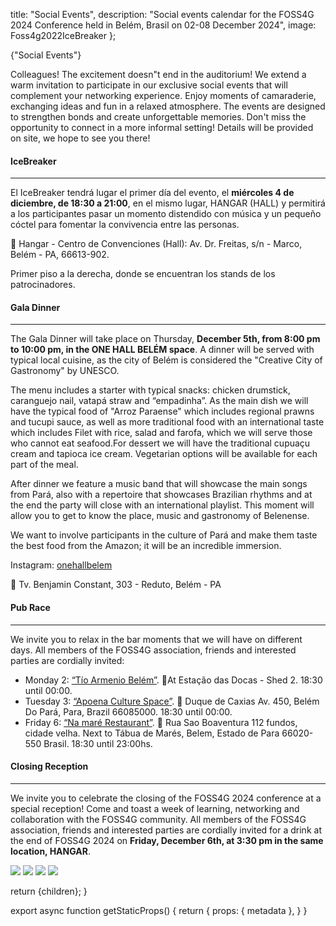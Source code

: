 
  title: "Social Events",
  description: "Social events calendar for the FOSS4G 2024 Conference held in Belém, Brasil on 02-08 December 2024",
  image: Foss4g2022IceBreaker
};

<Heading color="red" bubble>
  {"Social Events"}
</Heading>

<div className="sm:grid sm:grid-cols-12 gap-4">
  <div className="col-span-7 rounded-lg overflow-hidden">
  
  <div>
  <Carousel
  caption={true}
  images={[
    {
      image: Foss4g2022IceBreaker,
      caption:
        "",
      attribution: "Anisa Kuci CC-BY-SA",
    },
    {
      image: Foss4g2022IceBreaker2,
      caption:
        "",
      attribution: "Anisa Kuci CC-BY-SA",
    },
    {
      image: Foss4g2022Lunch,
      caption:
        "",
      attribution: "Anisa Kuci CC-BY-SA",
    },
    {
      image: Foss4g2022SocialDinner,
      caption:
        "",
      attribution: "Anisa Kuci CC-BY-SA",
    },
  ]}
  autoplay={true}
  autoplayDelay={5000}
/>
  </div>

Colleagues! The excitement doesn&quot;t end in the auditorium! We extend a warm invitation to participate in our exclusive social events that will complement your networking experience. Enjoy moments of camaraderie, exchanging ideas and fun in a relaxed atmosphere. The events are designed to strengthen bonds and create unforgettable memories. Don't miss the opportunity to connect in a more informal setting! Details will be provided on site, we hope to see you there!

#### IceBreaker

---

El IceBreaker tendrá lugar el primer día del evento, el **miércoles 4 de diciembre, de 18:30 a 21:00**, en el mismo lugar, HANGAR (HALL) y permitirá a los participantes pasar un momento distendido con música y un pequeño cóctel para fomentar la convivencia entre las personas.

📍 Hangar - Centro de Convenciones (Hall): Av. Dr. Freitas, s/n - Marco, Belém - PA, 66613-902.

Primer piso a la derecha, donde se encuentran los stands de los patrocinadores.

#### Gala Dinner

---

The Gala Dinner will take place on Thursday, **December 5th, from 8:00 pm to 10:00 pm, in the ONE HALL BELÉM space**. A dinner will be served with typical local cuisine, as the city of Belém is considered the "Creative City of Gastronomy" by UNESCO.

The menu includes a starter with typical snacks: chicken drumstick, caranguejo nail, vatapá straw and “empadinha”. As the main dish we will have the typical food of "Arroz Paraense" which includes regional prawns and tucupi sauce, as well as more traditional food with an international taste which includes Filet with rice, salad and farofa, which we will serve those who cannot eat seafood.For dessert we will have the traditional cupuaçu cream and tapioca ice cream. Vegetarian options will be available for each part of the meal.

After dinner we feature a music band that will showcase the main songs from Pará, also with a repertoire that showcases Brazilian rhythms and at the end the party will close with an international playlist. This moment will allow you to get to know the place, music and gastronomy of Belenense.

We want to involve participants in the culture of Pará and make them taste the best food from the Amazon; it will be an incredible immersion.

Instagram: [onehallbelem](https://www.instagram.com/onehallbelem/)

📍 Tv. Benjamin Constant, 303 - Reduto, Belém - PA

#### Pub Race

---
We invite you to relax in the bar moments that we will have on different days. All members of the FOSS4G association, friends and interested parties are cordially invited:

* Monday 2: [“Tío Armenio Belém”](https://www.instagram.com/tioarmeniobelem/). 📍At Estação das Docas - Shed 2. 18:30 until 00:00.
* Tuesday 3: [“Apoena Culture Space”](https://www.instagram.com/espacoculturalapoena/).  📍 Duque de Caxias Av. 450, Belém Do Pará, Para, Brazil 66085000. 18:30 until 00:00.
* Friday 6: [“Na maré Restaurant”](https://www.instagram.com/namarerestaurante/?hl=pt). 📍 Rua Sao Boaventura 112 fundos, cidade velha. Next to Tábua de Marés, Belem, Estado de Para 66020-550 Brasil. 18:30 until 23:00hs.

#### Closing Reception

---

We invite you to celebrate the closing of the FOSS4G 2024 conference at a special reception! Come and toast a week of learning, networking and collaboration with the FOSS4G community. All members of the FOSS4G association, friends and interested parties are cordially invited for a drink at the end of FOSS4G 2024 on **Friday, December 6th, at 3:30 pm in the same location, HANGAR**.

  </div>
  <div className="col-span-5">
    <Image placeholder="blur" src={Foss4g2022IceBreaker} className="h-72 mb-4 object-cover shadow rounded-lg" />
    <Image placeholder="blur" src={Foss4g2022IceBreaker2} className="h-72 my-4 object-cover shadow rounded-lg" />
    <Image placeholder="blur" src={Foss4g2022Lunch} className="h-72 my-4 object-cover shadow rounded-lg" />
    <Image placeholder="blur" src={Foss4g2022SocialDinner} className="h-72 my-4 object-cover shadow rounded-lg" />
  </div>
</div>

  return <MdxLayout metadata={metadata}>{children}</MdxLayout>;
}

export async function getStaticProps() {
  return {
    props: {
      metadata
    },
  }
}